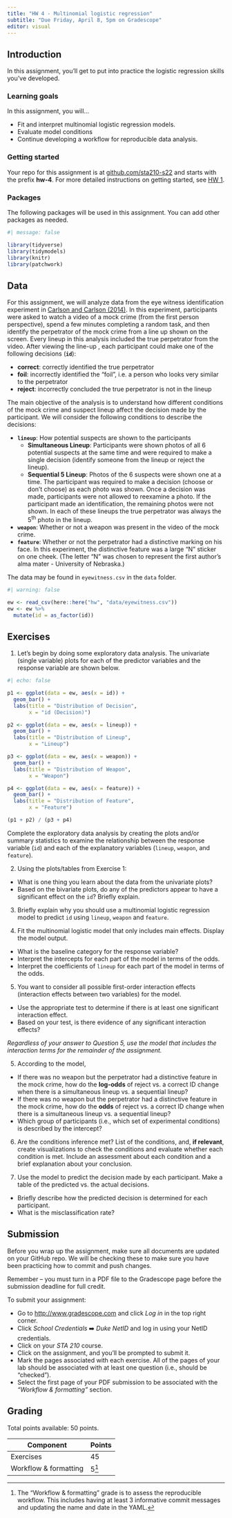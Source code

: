 ```yaml
---
title: "HW 4 - Multinomial logistic regression"
subtitle: "Due Friday, April 8, 5pm on Gradescope"
editor: visual
---
```


## Introduction

In this assignment, you'll get to put into practice the logistic regression skills you've developed.

### Learning goals

In this assignment, you will...

-   Fit and interpret multinomial logistic regression models.
-   Evaluate model conditions
-   Continue developing a workflow for reproducible data analysis.

### Getting started

Your repo for this assignment is at [github.com/sta210-s22](https://github.com/sta210-s22 "Course GitHub organization") and starts with the prefix **hw-4**.
For more detailed instructions on getting started, see [HW 1](hw-1.html).

### Packages

The following packages will be used in this assignment.
You can add other packages as needed.

```r
#| message: false

library(tidyverse)
library(tidymodels)
library(knitr)
library(patchwork)
```

## Data

For this assignment, we will analyze data from the eye witness identification experiment in [Carlson and Carlson (2014)](https://www.sciencedirect.com/science/article/pii/S2211368114000229).
In this experiment, participants were asked to watch a video of a mock crime (from the first person perspective), spend a few minutes completing a random task, and then identify the perpetrator of the mock crime from a line up shown on the screen.
Every lineup in this analysis included the true perpetrator from the video.
After viewing the line-up , each participant could make one of the following decisions (**`id`**):

-   **correct**: correctly identified the true perpetrator
-   **foil**: incorrectly identified the "foil", i.e. a person who looks very similar to the perpetrator
-   **reject**: incorrectly concluded the true perpetrator is not in the lineup

The main objective of the analysis is to understand how different conditions of the mock crime and suspect lineup affect the decision made by the participant.
We will consider the following conditions to describe the decisions:

-   **`lineup`**: How potential suspects are shown to the participants
    -   **Simultaneous Lineup**: Participants were shown photos of all 6 potential suspects at the same time and were required to make a single decision (identify someone from the lineup or reject the lineup).
    -   **Sequential 5 Lineup**: Photos of the 6 suspects were shown one at a time. The participant was required to make a decision (choose or don't choose) as each photo was shown. Once a decision was made, participants were not allowed to reexamine a photo. If the participant made an identification, the remaining photos were not shown. In each of these lineups the true perpetrator was always the 5<sup>th</sup> photo in the lineup.
-   **`weapon`**: Whether or not a weapon was present in the video of the mock crime.
-   **`feature`**: Whether or not the perpetrator had a distinctive marking on his face. In this experiment, the distinctive feature was a large "N" sticker on one cheek. (The letter "N" was chosen to represent the first author's alma mater - University of Nebraska.)

The data may be found in `eyewitness.csv` in the `data` folder.

```r
#| warning: false

ew <- read_csv(here::here("hw", "data/eyewitness.csv"))
ew <- ew %>%
  mutate(id = as_factor(id))
```

## Exercises

1.  Let's begin by doing some exploratory data analysis. The univariate (single variable) plots for each of the predictor variables and the response variable are shown below.

```r
#| echo: false

p1 <- ggplot(data = ew, aes(x = id)) +
  geom_bar() + 
  labs(title = "Distribution of Decision", 
       x = "id (Decision)")

p2 <- ggplot(data = ew, aes(x = lineup)) +
  geom_bar() + 
  labs(title = "Distribution of Lineup", 
       x = "Lineup")

p3 <- ggplot(data = ew, aes(x = weapon)) +
  geom_bar() + 
  labs(title = "Distribution of Weapon", 
       x = "Weapon")

p4 <- ggplot(data = ew, aes(x = feature)) +
  geom_bar() + 
  labs(title = "Distribution of Feature", 
       x = "Feature")

(p1 + p2) / (p3 + p4)
```

Complete the exploratory data analysis by creating the plots and/or summary statistics to examine the relationship between the response variable (`id`) and each of the explanatory variables (`lineup`, `weapon`, and `feature`).

2.  Using the plots/tables from Exercise 1:

-   What is one thing you learn about the data from the univariate plots?
-   Based on the bivariate plots, do any of the predictors appear to have a significant effect on the `id`? Briefly explain.

3.  Briefly explain why you should use a multinomial logistic regression model to predict `id` using `lineup`, `weapon` and `feature`.

4.  Fit the multinomial logistic model that only includes main effects.
    Display the model output.

-   What is the baseline category for the response variable?
-   Interpret the intercepts for each part of the model in terms of the odds.
-   Interpret the coefficients of `lineup` for each part of the model in terms of the odds.

5.  You want to consider all possible first-order interaction effects (interaction effects between two variables) for the model.

-   Use the appropriate test to determine if there is at least one significant interaction effect.
-   Based on your test, is there evidence of any significant interaction effects?

*Regardless of your answer to Question 5, use the model that includes the interaction terms for the remainder of the assignment.*

5.  According to the model,

-   If there was no weapon but the perpetrator had a distinctive feature in the mock crime, how do the **log-odds** of reject vs. a correct ID change when there is a simultaneous lineup vs. a sequential lineup?
-   If there was no weapon but the perpetrator had a distinctive feature in the mock crime, how do the **odds** of reject vs. a correct ID change when there is a simultaneous lineup vs. a sequential lineup?
-   Which group of participants (i.e., which set of experimental conditions) is described by the intercept?

6.  Are the conditions inference met? List of the conditions, and, **if relevant**, create visualizations to check the conditions and evaluate whether each condition is met. Include an assessment about each condition and a brief explanation about your conclusion.

7.  Use the model to predict the decision made by each participant. Make a table of the predicted vs. the actual decisions.

-   Briefly describe how the predicted decision is determined for each participant.
-   What is the misclassification rate?

## Submission

::: callout-warning
Before you wrap up the assignment, make sure all documents are updated on your GitHub repo.
We will be checking these to make sure you have been practicing how to commit and push changes.

Remember -- you must turn in a PDF file to the Gradescope page before the submission deadline for full credit.
:::

To submit your assignment:

-   Go to [http://www.gradescope.com](http://www.gradescope.com/) and click *Log in* in the top right corner.
-   Click *School Credentials* ➡️ *Duke NetID* and log in using your NetID credentials.
-   Click on your *STA 210* course.
-   Click on the assignment, and you'll be prompted to submit it.
-   Mark the pages associated with each exercise. All of the pages of your lab should be associated with at least one question (i.e., should be "checked").
-   Select the first page of your PDF submission to be associated with the *"Workflow & formatting"* section.

## Grading

Total points available: 50 points.

| Component             | Points |
|-----------------------|--------|
| Exercises             | 45     |
| Workflow & formatting | 5[^1]  |

[^1]: The "Workflow & formatting" grade is to assess the reproducible workflow.
    This includes having at least 3 informative commit messages and updating the name and date in the YAML.
